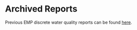 # Archived Reports {.unlisted .unnumbered}

Previous EMP discrete water quality reports can be found [here](https://github.com/emp-des/emp-reports/tree/gh-pages/admin/archive/d-wq).